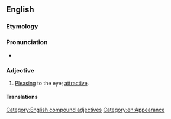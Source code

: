 ==English==

===Etymology===
{{compound|en|nice|looking}}

===Pronunciation===
* {{IPA|en|/ˈnaɪs ˈlʊkɪŋ/}}

===Adjective===
{{en-adj|head=[[nice]]-[[looking]]|more|nicer-looking|sup2=nicest-looking}}

# [[pleasing|Pleasing]] to the eye; [[attractive]].
#: {{syn|en|good-looking}}
#: {{ant|en|bad-looking}}

====Translations====
{{trans-see|attractive}}

[[Category:English compound adjectives]]
[[Category:en:Appearance]]